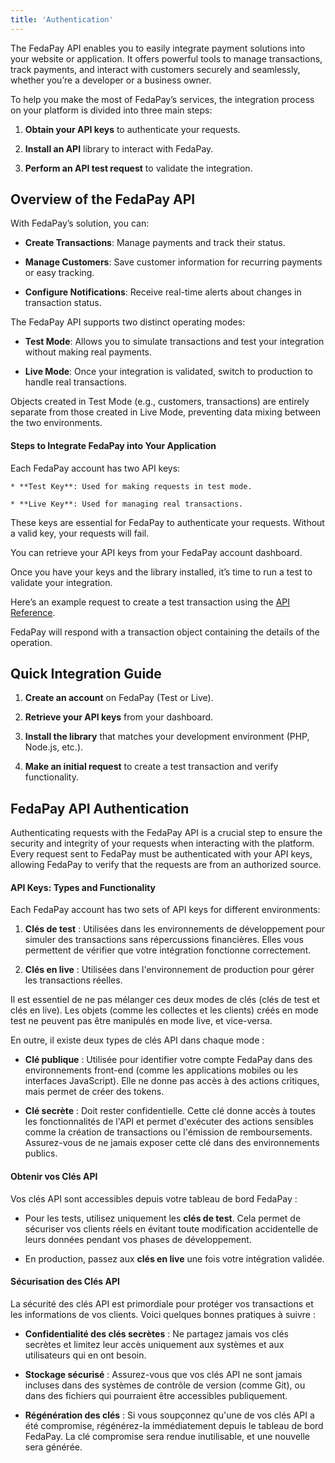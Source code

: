 ```yaml
---
title: 'Authentication'
---
```


The FedaPay API enables you to easily integrate payment solutions into your website or application. It offers powerful tools to manage transactions, track payments, and interact with customers securely and seamlessly, whether you’re a developer or a business owner.

To help you make the most of FedaPay’s services, the integration process on your platform is divided into three main steps:

1. **Obtain your API keys** to authenticate your requests.

2. **Install an API** library to interact with FedaPay.

3. **Perform an API test request** to validate the integration.

## Overview of the FedaPay API

With FedaPay’s solution, you can:

* **Create Transactions**: Manage payments and track their status.

* **Manage Customers**: Save customer information for recurring payments or easy tracking.

* **Configure Notifications**: Receive real-time alerts about changes in transaction status.

The FedaPay API supports two distinct operating modes:

* **Test Mode**: Allows you to simulate transactions and test your integration without making real payments.

* **Live Mode**: Once your integration is validated, switch to production to handle real transactions.

Objects created in Test Mode (e.g., customers, transactions) are entirely separate from those created in Live Mode, preventing data mixing between the two environments.

#### Steps to Integrate FedaPay into Your Application

<Steps>
  <Step title="Obtain Your API Keys">
    Each FedaPay account has two API keys:

    * **Test Key**: Used for making requests in test mode.

    * **Live Key**: Used for managing real transactions.

These keys are essential for FedaPay to authenticate your requests. Without a valid key, your requests will fail.

You can retrieve your API keys from your FedaPay account dashboard.
  </Step>

  <Step title="Install a FedaPay Library" />

  <Step title="Perform an API Test Request" />
</Steps>

Once you have your keys and the library installed, it’s time to run a test to validate your integration.

<Info>Here’s an example request to create a test transaction using the [API Reference](/api-reference/introduction).</Info>

FedaPay will respond with a transaction object containing the details of the operation.

## Quick Integration Guide

1. **Create an account** on FedaPay (Test or Live).

2. **Retrieve your API keys** from your dashboard.

3. **Install the library** that matches your development environment (PHP, Node.js, etc.).

4. **Make an initial request** to create a test transaction and verify functionality.

## FedaPay API Authentication

Authenticating requests with the FedaPay API is a crucial step to ensure the security and integrity of your requests when interacting with the platform. Every request sent to FedaPay must be authenticated with your API keys, allowing FedaPay to verify that the requests are from an authorized source.

#### API Keys: Types and Functionality

Each FedaPay account has two sets of API keys for different environments:

1. **Clés de test** : Utilisées dans les environnements de développement pour simuler des transactions sans répercussions financières. Elles vous permettent de vérifier que votre intégration fonctionne correctement.

2. **Clés en live** : Utilisées dans l'environnement de production pour gérer les transactions réelles.

Il est essentiel de ne pas mélanger ces deux modes de clés (clés de test et clés en live). Les objets (comme les collectes et les clients) créés en mode test ne peuvent pas être manipulés en mode live, et vice-versa.

En outre, il existe deux types de clés API dans chaque mode :

* **Clé publique** : Utilisée pour identifier votre compte FedaPay dans des environnements front-end (comme les applications mobiles ou les interfaces JavaScript). Elle ne donne pas accès à des actions critiques, mais permet de créer des tokens.

* **Clé secrète** : Doit rester confidentielle. Cette clé donne accès à toutes les fonctionnalités de l'API et permet d'exécuter des actions sensibles comme la création de transactions ou l'émission de remboursements. Assurez-vous de ne jamais exposer cette clé dans des environnements publics.

#### Obtenir vos Clés API

Vos clés API sont accessibles depuis votre tableau de bord FedaPay :

* Pour les tests, utilisez uniquement les **clés de test**. Cela permet de sécuriser vos clients réels en évitant toute modification accidentelle de leurs données pendant vos phases de développement.

* En production, passez aux **clés en live** une fois votre intégration validée.

#### Sécurisation des Clés API

La sécurité des clés API est primordiale pour protéger vos transactions et les informations de vos clients. Voici quelques bonnes pratiques à suivre :

* **Confidentialité des clés secrètes** : Ne partagez jamais vos clés secrètes et limitez leur accès uniquement aux systèmes et aux utilisateurs qui en ont besoin.

* **Stockage sécurisé** : Assurez-vous que vos clés API ne sont jamais incluses dans des systèmes de contrôle de version (comme Git), ou dans des fichiers qui pourraient être accessibles publiquement.

* **Régénération des clés** : Si vous soupçonnez qu'une de vos clés API a été compromise, régénérez-la immédiatement depuis le tableau de bord FedaPay. La clé compromise sera rendue inutilisable, et une nouvelle sera générée.